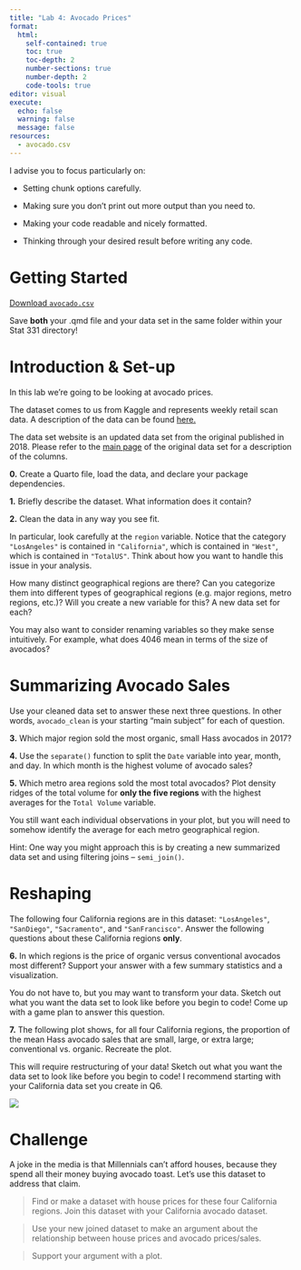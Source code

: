 ```yaml
---
title: "Lab 4: Avocado Prices"
format: 
  html: 
    self-contained: true
    toc: true
    toc-depth: 2
    number-sections: true
    number-depth: 2
    code-tools: true
editor: visual
execute: 
  echo: false
  warning: false
  message: false
resources: 
  - avocado.csv
---
```


::: callout-tip
I advise you to focus particularly on:

-   Setting chunk options carefully.

-   Making sure you don't print out more output than you need to.

-   Making your code readable and nicely formatted.

-   Thinking through your desired result before writing any code.
:::

# Getting Started

[Download `avocado.csv`](avocado.csv)

::: callout-warning
Save **both** your .qmd file and your data set in the same folder within your Stat 331 directory!
:::

# Introduction & Set-up

In this lab we're going to be looking at avocado prices.

The dataset comes to us from Kaggle and represents weekly retail scan data. A description of the data can be found [here.](https://www.kaggle.com/neuromusic/avocado-prices)

::: callout-note
The data set website is an updated data set from the original published in 2018. Please refer to the [main page](https://www.kaggle.com/datasets/neuromusic/avocado-prices) of the original data set for a description of the columns.
:::

**0.** Create a Quarto file, load the data, and declare your package dependencies.

**1.** Briefly describe the dataset. What information does it contain?

**2.** Clean the data in any way you see fit.

::: callout-warning
In particular, look carefully at the `region` variable. Notice that the category `"LosAngeles"` is contained in `"California"`, which is contained in `"West"`, which is contained in `"TotalUS"`. Think about how you want to handle this issue in your analysis.

How many distinct geographical regions are there? Can you categorize them into different types of geographical regions (e.g. major regions, metro regions, etc.)? Will you create a new variable for this? A new data set for each?

You may also want to consider renaming variables so they make sense intuitively. For example, what does 4046 mean in terms of the size of avocados?
:::

# Summarizing Avocado Sales

::: callout-note
Use your cleaned data set to answer these next three questions. In other words, `avocado_clean` is your starting "main subject" for each of question.
:::

**3.** Which major region sold the most organic, small Hass avocados in 2017?

**4.** Use the `separate()` function to split the `Date` variable into year, month, and day. In which month is the highest volume of avocado sales?

**5.** Which metro area regions sold the most total avocados? Plot density ridges of the total volume for **only the five regions** with the highest averages for the `Total Volume` variable.

::: callout-tip
You still want each individual observations in your plot, but you will need to somehow identify the average for each metro geographical region.

Hint: One way you might approach this is by creating a new summarized data set and using filtering joins -- `semi_join()`.
:::

# Reshaping

The following four California regions are in this dataset: `"LosAngeles"`, `"SanDiego"`, `"Sacramento"`, and `"SanFrancisco"`. Answer the following questions about these California regions **only**.

**6.** In which regions is the price of organic versus conventional avocados most different? Support your answer with a few summary statistics and a visualization.

::: callout-tip
You do not have to, but you may want to transform your data. Sketch out what you want the data set to look like before you begin to code! Come up with a game plan to answer this question.
:::

**7.** The following plot shows, for all four California regions, the proportion of the mean Hass avocado sales that are small, large, or extra large; conventional vs. organic. Recreate the plot.

::: callout-tip
This will require restructuring of your data! Sketch out what you want the data set to look like before you begin to code! I recommend starting with your California data set you create in Q6.
:::

![](plot_to_recreate.png)

# Challenge

A joke in the media is that Millennials can't afford houses, because they spend all their money buying avocado toast. Let's use this dataset to address that claim.

> Find or make a dataset with house prices for these four California regions. Join this dataset with your California avocado dataset.

> Use your new joined dataset to make an argument about the relationship between house prices and avocado prices/sales.

> Support your argument with a plot.
